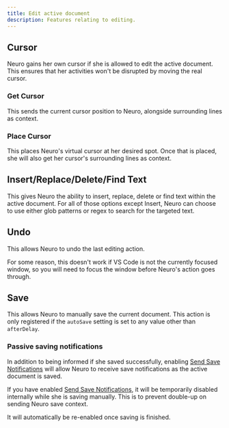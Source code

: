 ```yaml
---
title: Edit active document
description: Features relating to editing.
---
```


## Cursor

Neuro gains her own cursor if she is allowed to edit the active document. This ensures that her activities won't be disrupted by moving the real cursor.

### Get Cursor

This sends the current cursor position to Neuro, alongside surrounding lines as context.

### Place Cursor

This places Neuro's virtual cursor at her desired spot. Once that is placed, she will also get her cursor's surrounding lines as context.

## Insert/Replace/Delete/Find Text

This gives Neuro the ability to insert, replace, delete or find text within the active document.
For all of those options except Insert, Neuro can choose to use either glob patterns or regex to search for the targeted text.

## Undo

This allows Neuro to undo the last editing action.

<Aside>

For some reason, this doesn't work if VS Code is not the currently focused window, so you will need to focus the window before Neuro's action goes through.

</Aside>

## Save

This allows Neuro to manually save the current document.
This action is only registered if the `autoSave` setting is set to any value other than `afterDelay`.

### Passive saving notifications

In addition to being informed if she saved successfully, enabling [Send Save Notifications](/neuropilot/reference/settings#send-save-notifications) will allow Neuro to receive save notifications as the active document is saved. 

<Aside type="tip">

If you have enabled [Send Save Notifications](/neuropilot/reference/settings#send-save-notifications), it will be temporarily disabled internally while she is saving manually.
This is to prevent double-up on sending Neuro save context.

It will automatically be re-enabled once saving is finished.

</Aside>
